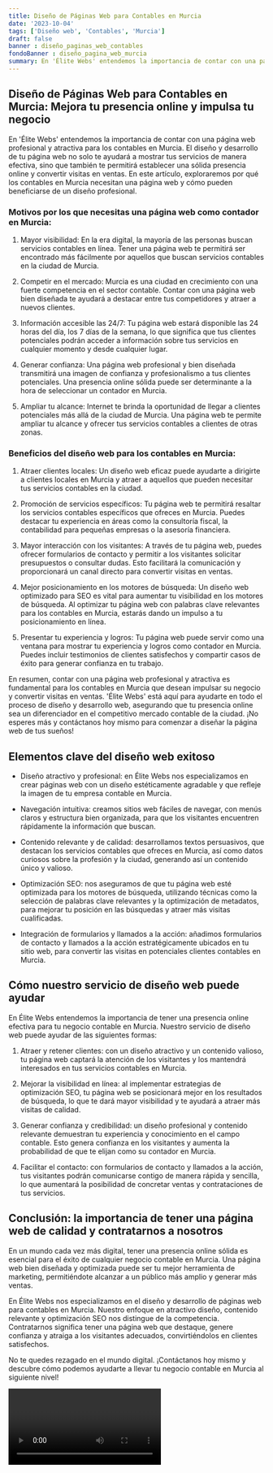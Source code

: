 ```yaml
---
title: Diseño de Páginas Web para Contables en Murcia
date: '2023-10-04'
tags: ['Diseño web', 'Contables', 'Murcia']
draft: false
banner : diseño_paginas_web_contables
fondoBanner : diseño_pagina_web_murcia
summary: En 'Élite Webs' entendemos la importancia de contar con una página web profesional y atractiva para los contables en Murcia. El diseño y desarrollo de tu página web no solo te ayudará a mostrar tus servicios de manera efectiva, sino que también te permitirá establecer una sólida presencia online y convertir visitas en ventas. En este artículo, exploraremos por qué los contables en Murcia necesitan una página web y cómo pueden beneficiarse de un diseño profesional.
---
```


## Diseño de Páginas Web para Contables en Murcia: Mejora tu presencia online y impulsa tu negocio

En 'Élite Webs' entendemos la importancia de contar con una página web profesional y atractiva para los contables en Murcia. El diseño y desarrollo de tu página web no solo te ayudará a mostrar tus servicios de manera efectiva, sino que también te permitirá establecer una sólida presencia online y convertir visitas en ventas. En este artículo, exploraremos por qué los contables en Murcia necesitan una página web y cómo pueden beneficiarse de un diseño profesional.

### Motivos por los que necesitas una página web como contador en Murcia:

1. Mayor visibilidad: En la era digital, la mayoría de las personas buscan servicios contables en línea. Tener una página web te permitirá ser encontrado más fácilmente por aquellos que buscan servicios contables en la ciudad de Murcia.

2. Competir en el mercado: Murcia es una ciudad en crecimiento con una fuerte competencia en el sector contable. Contar con una página web bien diseñada te ayudará a destacar entre tus competidores y atraer a nuevos clientes.

3. Información accesible las 24/7: Tu página web estará disponible las 24 horas del día, los 7 días de la semana, lo que significa que tus clientes potenciales podrán acceder a información sobre tus servicios en cualquier momento y desde cualquier lugar.

4. Generar confianza: Una página web profesional y bien diseñada transmitirá una imagen de confianza y profesionalismo a tus clientes potenciales. Una presencia online sólida puede ser determinante a la hora de seleccionar un contador en Murcia.

5. Ampliar tu alcance: Internet te brinda la oportunidad de llegar a clientes potenciales más allá de la ciudad de Murcia. Una página web te permite ampliar tu alcance y ofrecer tus servicios contables a clientes de otras zonas.

### Beneficios del diseño web para los contables en Murcia:

1. Atraer clientes locales: Un diseño web eficaz puede ayudarte a dirigirte a clientes locales en Murcia y atraer a aquellos que pueden necesitar tus servicios contables en la ciudad.

2. Promoción de servicios específicos: Tu página web te permitirá resaltar los servicios contables específicos que ofreces en Murcia. Puedes destacar tu experiencia en áreas como la consultoría fiscal, la contabilidad para pequeñas empresas o la asesoría financiera.

3. Mayor interacción con los visitantes: A través de tu página web, puedes ofrecer formularios de contacto y permitir a los visitantes solicitar presupuestos o consultar dudas. Esto facilitará la comunicación y proporcionará un canal directo para convertir visitas en ventas.

4. Mejor posicionamiento en los motores de búsqueda: Un diseño web optimizado para SEO es vital para aumentar tu visibilidad en los motores de búsqueda. Al optimizar tu página web con palabras clave relevantes para los contables en Murcia, estarás dando un impulso a tu posicionamiento en línea.

5. Presentar tu experiencia y logros: Tu página web puede servir como una ventana para mostrar tu experiencia y logros como contador en Murcia. Puedes incluir testimonios de clientes satisfechos y compartir casos de éxito para generar confianza en tu trabajo.

En resumen, contar con una página web profesional y atractiva es fundamental para los contables en Murcia que desean impulsar su negocio y convertir visitas en ventas. 'Élite Webs' está aquí para ayudarte en todo el proceso de diseño y desarrollo web, asegurando que tu presencia online sea un diferenciador en el competitivo mercado contable de la ciudad. ¡No esperes más y contáctanos hoy mismo para comenzar a diseñar la página web de tus sueños!

<GifSeo />

<Cta />

## Elementos clave del diseño web exitoso

- Diseño atractivo y profesional: en Élite Webs nos especializamos en crear páginas web con un diseño estéticamente agradable y que refleje la imagen de tu empresa contable en Murcia.

- Navegación intuitiva: creamos sitios web fáciles de navegar, con menús claros y estructura bien organizada, para que los visitantes encuentren rápidamente la información que buscan.

- Contenido relevante y de calidad: desarrollamos textos persuasivos, que destacan los servicios contables que ofreces en Murcia, así como datos curiosos sobre la profesión y la ciudad, generando así un contenido único y valioso.

- Optimización SEO: nos aseguramos de que tu página web esté optimizada para los motores de búsqueda, utilizando técnicas como la selección de palabras clave relevantes y la optimización de metadatos, para mejorar tu posición en las búsquedas y atraer más visitas cualificadas.

- Integración de formularios y llamados a la acción: añadimos formularios de contacto y llamados a la acción estratégicamente ubicados en tu sitio web, para convertir las visitas en potenciales clientes contables en Murcia.

## Cómo nuestro servicio de diseño web puede ayudar

En Élite Webs entendemos la importancia de tener una presencia online efectiva para tu negocio contable en Murcia. Nuestro servicio de diseño web puede ayudar de las siguientes formas:

1. Atraer y retener clientes: con un diseño atractivo y un contenido valioso, tu página web captará la atención de los visitantes y los mantendrá interesados en tus servicios contables en Murcia.

2. Mejorar la visibilidad en línea: al implementar estrategias de optimización SEO, tu página web se posicionará mejor en los resultados de búsqueda, lo que te dará mayor visibilidad y te ayudará a atraer más visitas de calidad.

3. Generar confianza y credibilidad: un diseño profesional y contenido relevante demuestran tu experiencia y conocimiento en el campo contable. Esto genera confianza en los visitantes y aumenta la probabilidad de que te elijan como su contador en Murcia.

4. Facilitar el contacto: con formularios de contacto y llamados a la acción, tus visitantes podrán comunicarse contigo de manera rápida y sencilla, lo que aumentará la posibilidad de concretar ventas y contrataciones de tus servicios.

## Conclusión: la importancia de tener una página web de calidad y contratarnos a nosotros

En un mundo cada vez más digital, tener una presencia online sólida es esencial para el éxito de cualquier negocio contable en Murcia. Una página web bien diseñada y optimizada puede ser tu mejor herramienta de marketing, permitiéndote alcanzar a un público más amplio y generar más ventas.

En Élite Webs nos especializamos en el diseño y desarrollo de páginas web para contables en Murcia. Nuestro enfoque en atractivo diseño, contenido relevante y optimización SEO nos distingue de la competencia. Contratarnos significa tener una página web que destaque, genere confianza y atraiga a los visitantes adecuados, convirtiéndolos en clientes satisfechos.

No te quedes rezagado en el mundo digital. ¡Contáctanos hoy mismo y descubre cómo podemos ayudarte a llevar tu negocio contable en Murcia al siguiente nivel!

<Video />

<CtaBot job='Contables' city='Murcia'/>

<Gmaps query='Murcia+españa+maps' />